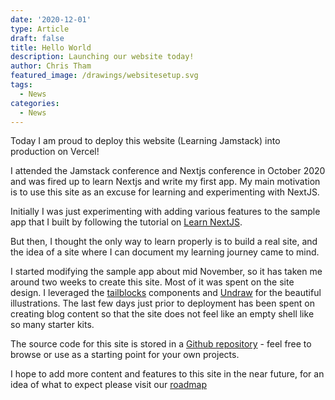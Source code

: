 ```yaml
---
date: '2020-12-01'
type: Article
draft: false
title: Hello World
description: Launching our website today!
author: Chris Tham
featured_image: /drawings/websitesetup.svg
tags:
  - News
categories:
  - News
---
```


Today I am proud to deploy this website (Learning Jamstack) into production
on Vercel!

I attended the Jamstack conference and Nextjs conference in October 2020
and was fired up to learn Nextjs and write my first app. My main motivation
is to use this site as an excuse for learning and experimenting with NextJS.

Initially I was just experimenting with adding various features to the
sample app that I built by following the tutorial on
[Learn NextJS](https://nextjs.org/learn/basics/create-nextjs-app).

But then, I thought the only way to learn properly is to build a real site,
and the idea of a site where I can document my learning journey came to mind.

I started modifying the sample app about mid November, so it has taken me
around two weeks to create this site. Most of it was spent on the site design.
I leveraged the [tailblocks](https://mertjf.github.io/tailblocks/) components
and [Undraw](https://undraw.co) for the beautiful illustrations. The last
few days just prior to deployment has been spent on creating blog content
so that the site does not feel like an empty shell like so many starter kits.

The source code for this site is stored in a
[Github repository](https://github.com/ChristineTham/nextjs-blog) -
feel free to browse or use as a starting point for your own projects.

I hope to add more content and features to this site in the near future,
for an idea of what to expect please visit our [roadmap](/posts/roadmap)
